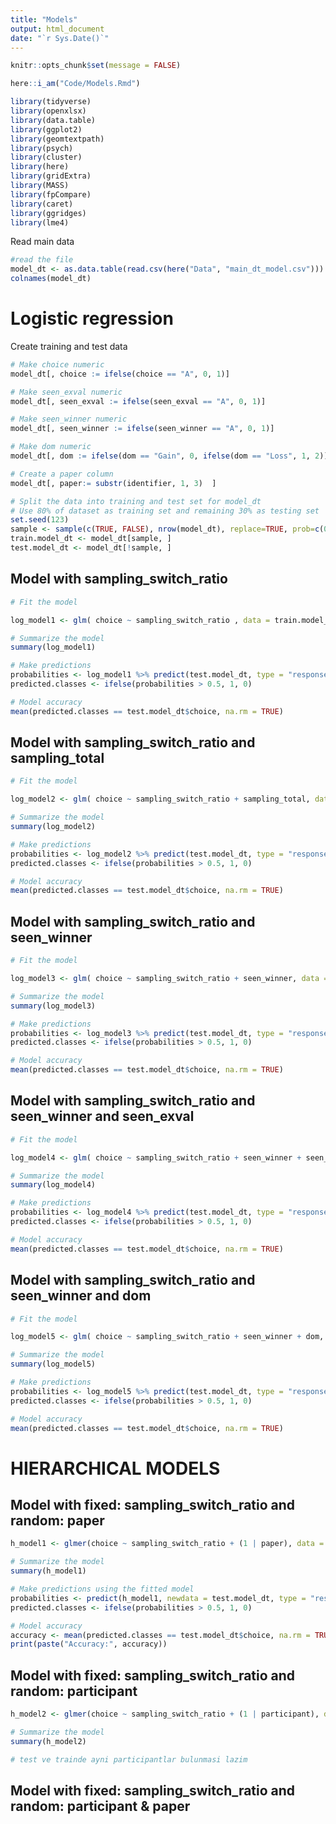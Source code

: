 ```yaml
---
title: "Models"
output: html_document
date: "`r Sys.Date()`"
---
```


```r
knitr::opts_chunk$set(message = FALSE)
```

```r
here::i_am("Code/Models.Rmd")
```

```r
library(tidyverse)
library(openxlsx)
library(data.table)
library(ggplot2)
library(geomtextpath)
library(psych)
library(cluster)
library(here)
library(gridExtra)
library(MASS)
library(fpCompare)
library(caret)
library(ggridges)
library(lme4)

```

Read main data 
```r
#read the file 
model_dt <- as.data.table(read.csv(here("Data", "main_dt_model.csv")))
colnames(model_dt)
```

# Logistic regression 

Create training and test data 
```r

# Make choice numeric 
model_dt[, choice := ifelse(choice == "A", 0, 1)]

# Make seen_exval numeric 
model_dt[, seen_exval := ifelse(seen_exval == "A", 0, 1)]

# Make seen_winner numeric 
model_dt[, seen_winner := ifelse(seen_winner == "A", 0, 1)]

# Make dom numeric 
model_dt[, dom := ifelse(dom == "Gain", 0, ifelse(dom == "Loss", 1, 2))]

# Create a paper column 
model_dt[, paper:= substr(identifier, 1, 3)  ]

# Split the data into training and test set for model_dt
# Use 80% of dataset as training set and remaining 30% as testing set
set.seed(123)
sample <- sample(c(TRUE, FALSE), nrow(model_dt), replace=TRUE, prob=c(0.8,0.2))
train.model_dt <- model_dt[sample, ]
test.model_dt <- model_dt[!sample, ]  


```

## Model with sampling_switch_ratio

```r

# Fit the model

log_model1 <- glm( choice ~ sampling_switch_ratio , data = train.model_dt, family = binomial)

# Summarize the model
summary(log_model1)

# Make predictions
probabilities <- log_model1 %>% predict(test.model_dt, type = "response")
predicted.classes <- ifelse(probabilities > 0.5, 1, 0)

# Model accuracy
mean(predicted.classes == test.model_dt$choice, na.rm = TRUE)

```


## Model with sampling_switch_ratio and sampling_total

```r

# Fit the model

log_model2 <- glm( choice ~ sampling_switch_ratio + sampling_total, data = train.model_dt, family = binomial)

# Summarize the model
summary(log_model2)

# Make predictions
probabilities <- log_model2 %>% predict(test.model_dt, type = "response")
predicted.classes <- ifelse(probabilities > 0.5, 1, 0)

# Model accuracy
mean(predicted.classes == test.model_dt$choice, na.rm = TRUE)

```

## Model with sampling_switch_ratio and seen_winner 

```r
# Fit the model

log_model3 <- glm( choice ~ sampling_switch_ratio + seen_winner, data = train.model_dt, family = binomial)

# Summarize the model
summary(log_model3)

# Make predictions
probabilities <- log_model3 %>% predict(test.model_dt, type = "response")
predicted.classes <- ifelse(probabilities > 0.5, 1, 0)

# Model accuracy
mean(predicted.classes == test.model_dt$choice, na.rm = TRUE)

```

## Model with sampling_switch_ratio and seen_winner and seen_exval

```r
# Fit the model

log_model4 <- glm( choice ~ sampling_switch_ratio + seen_winner + seen_exval, data = train.model_dt, family = binomial)

# Summarize the model
summary(log_model4)

# Make predictions
probabilities <- log_model4 %>% predict(test.model_dt, type = "response")
predicted.classes <- ifelse(probabilities > 0.5, 1, 0)

# Model accuracy
mean(predicted.classes == test.model_dt$choice, na.rm = TRUE)

```

## Model with sampling_switch_ratio and seen_winner and dom

```r
# Fit the model

log_model5 <- glm( choice ~ sampling_switch_ratio + seen_winner + dom, data = train.model_dt, family = binomial)

# Summarize the model
summary(log_model5)

# Make predictions
probabilities <- log_model5 %>% predict(test.model_dt, type = "response")
predicted.classes <- ifelse(probabilities > 0.5, 1, 0)

# Model accuracy
mean(predicted.classes == test.model_dt$choice, na.rm = TRUE)

```


# HIERARCHICAL MODELS

## Model with fixed: sampling_switch_ratio and random: paper

```r

h_model1 <- glmer(choice ~ sampling_switch_ratio + (1 | paper), data = train.model_dt, family = binomial)

# Summarize the model
summary(h_model1)

# Make predictions using the fitted model
probabilities <- predict(h_model1, newdata = test.model_dt, type = "response")
predicted.classes <- ifelse(probabilities > 0.5, 1, 0)

# Model accuracy
accuracy <- mean(predicted.classes == test.model_dt$choice, na.rm = TRUE)
print(paste("Accuracy:", accuracy))

```

## Model with fixed: sampling_switch_ratio and random: participant

```r

h_model2 <- glmer(choice ~ sampling_switch_ratio + (1 | participant), data = train.model_dt, family = binomial)

# Summarize the model
summary(h_model2)

# test ve trainde ayni participantlar bulunmasi lazim


```

## Model with fixed: sampling_switch_ratio and random: participant & paper
